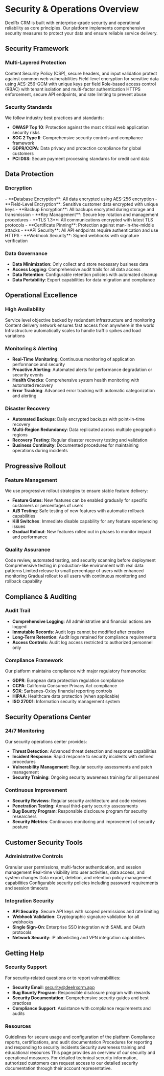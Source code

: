 # Security & Operations Overview

DeelRx CRM is built with enterprise-grade security and operational reliability as core principles. Our platform implements comprehensive security measures to protect your data and ensure reliable service delivery.

## Security Framework

### Multi-Layered Protection

<CardGroup cols={2}>
  <Card title="Application Security" icon="shield-check">
    Content Security Policy (CSP), secure headers, and input validation protect against common web vulnerabilities
  </Card>
  <Card title="Data Protection" icon="lock">
    Field-level encryption for sensitive data using AES-256-GCM with unique keys per field
  </Card>
  <Card title="Access Control" icon="users">
    Role-based access control (RBAC) with tenant isolation and multi-factor authentication
  </Card>
  <Card title="Network Security" icon="globe">
    HTTPS enforcement, secure API endpoints, and rate limiting to prevent abuse
  </Card>
</CardGroup>

### Security Standards

We follow industry best practices and standards:

- **OWASP Top 10**: Protection against the most critical web application security risks
- **SOC 2 Type II**: Comprehensive security controls and compliance framework
- **GDPR/CCPA**: Data privacy and protection compliance for global customers
- **PCI DSS**: Secure payment processing standards for credit card data

## Data Protection

### Encryption

<Tabs>
  <Tab title="Data at Rest">
    - **Database Encryption**: All data encrypted using AES-256 encryption
    - **Field-Level Encryption**: Sensitive customer data encrypted with unique keys
    - **Backup Encryption**: All backups encrypted during storage and transmission
    - **Key Management**: Secure key rotation and management procedures
  </Tab>
  <Tab title="Data in Transit">
    - **TLS 1.3**: All communications encrypted with latest TLS protocols
    - **Certificate Pinning**: Protection against man-in-the-middle attacks
    - **API Security**: All API endpoints require authentication and use HTTPS
    - **Webhook Security**: Signed webhooks with signature verification
  </Tab>
</Tabs>

### Data Governance

- **Data Minimization**: Only collect and store necessary business data
- **Access Logging**: Comprehensive audit trails for all data access
- **Data Retention**: Configurable retention policies with automated cleanup
- **Data Portability**: Export capabilities for data migration and compliance

## Operational Excellence

### High Availability

<CardGroup cols={3}>
  <Card title="99.9% Uptime" icon="chart-line">
    Service level objective backed by redundant infrastructure and monitoring
  </Card>
  <Card title="Global CDN" icon="globe">
    Content delivery network ensures fast access from anywhere in the world
  </Card>
  <Card title="Auto-Scaling" icon="arrows-up-down">
    Infrastructure automatically scales to handle traffic spikes and load variations
  </Card>
</CardGroup>

### Monitoring & Alerting

- **Real-Time Monitoring**: Continuous monitoring of application performance and security
- **Proactive Alerting**: Automated alerts for performance degradation or security events
- **Health Checks**: Comprehensive system health monitoring with automated recovery
- **Error Tracking**: Advanced error tracking with automatic categorization and alerting

### Disaster Recovery

- **Automated Backups**: Daily encrypted backups with point-in-time recovery
- **Multi-Region Redundancy**: Data replicated across multiple geographic regions
- **Recovery Testing**: Regular disaster recovery testing and validation
- **Business Continuity**: Documented procedures for maintaining operations during incidents

## Progressive Rollout

### Feature Management

We use progressive rollout strategies to ensure stable feature delivery:

- **Feature Gates**: New features can be enabled gradually for specific customers or percentages of users
- **A/B Testing**: Safe testing of new features with automatic rollback capabilities
- **Kill Switches**: Immediate disable capability for any feature experiencing issues
- **Gradual Rollout**: New features rolled out in phases to monitor impact and performance

### Quality Assurance

<Steps>
  <Step title="Development">
    Code review, automated testing, and security scanning before deployment
  </Step>
  <Step title="Staging">
    Comprehensive testing in production-like environment with real data patterns
  </Step>
  <Step title="Canary Release">
    Limited release to small percentage of users with enhanced monitoring
  </Step>
  <Step title="Full Deployment">
    Gradual rollout to all users with continuous monitoring and rollback capability
  </Step>
</Steps>

## Compliance & Auditing

### Audit Trail

- **Comprehensive Logging**: All administrative and financial actions are logged
- **Immutable Records**: Audit logs cannot be modified after creation
- **Long-Term Retention**: Audit logs retained for compliance requirements
- **Access Controls**: Audit log access restricted to authorized personnel only

### Compliance Framework

<Accordion title="Regulatory Compliance">
  Our platform maintains compliance with major regulatory frameworks:
  
  - **GDPR**: European data protection regulation compliance
  - **CCPA**: California Consumer Privacy Act compliance
  - **SOX**: Sarbanes-Oxley financial reporting controls
  - **HIPAA**: Healthcare data protection (when applicable)
  - **ISO 27001**: Information security management system
</Accordion>

## Security Operations Center

### 24/7 Monitoring

Our security operations center provides:

- **Threat Detection**: Advanced threat detection and response capabilities
- **Incident Response**: Rapid response to security incidents with defined procedures
- **Vulnerability Management**: Regular security assessments and patch management
- **Security Training**: Ongoing security awareness training for all personnel

### Continuous Improvement

- **Security Reviews**: Regular security architecture and code reviews
- **Penetration Testing**: Annual third-party security assessments
- **Bug Bounty Program**: Responsible disclosure program for security researchers
- **Security Metrics**: Continuous monitoring and improvement of security posture

## Customer Security Tools

### Administrative Controls

<CardGroup cols={2}>
  <Card title="Access Management" icon="key">
    Granular user permissions, multi-factor authentication, and session management
  </Card>
  <Card title="Audit Dashboard" icon="chart-mixed">
    Real-time visibility into user activities, data access, and system changes
  </Card>
  <Card title="Data Controls" icon="database">
    Data export, deletion, and retention policy management capabilities
  </Card>
  <Card title="Security Settings" icon="gear">
    Configurable security policies including password requirements and session timeouts
  </Card>
</CardGroup>

### Integration Security

- **API Security**: Secure API keys with scoped permissions and rate limiting
- **Webhook Validation**: Cryptographic signature validation for all webhooks
- **Single Sign-On**: Enterprise SSO integration with SAML and OAuth protocols
- **Network Security**: IP allowlisting and VPN integration capabilities

## Getting Help

### Security Support

For security-related questions or to report vulnerabilities:

- **Security Email**: security@deelrxcrm.app
- **Bug Bounty Program**: Responsible disclosure program with rewards
- **Security Documentation**: Comprehensive security guides and best practices
- **Compliance Support**: Assistance with compliance requirements and audits

### Resources

<CardGroup cols={2}>
  <Card title="Security Best Practices" icon="book">
    Guidelines for secure usage and configuration of the platform
  </Card>
  <Card title="Compliance Documentation" icon="file-text">
    Compliance reports, certifications, and audit documentation
  </Card>
  <Card title="Incident Response" icon="bell">
    Procedures for reporting and responding to security incidents
  </Card>
  <Card title="Training Materials" icon="graduation-cap">
    Security awareness training and educational resources
  </Card>
</CardGroup>

<Note>
This page provides an overview of our security and operational measures. For detailed technical security information, authorized customers can request access to our detailed security documentation through their account representative.
</Note>